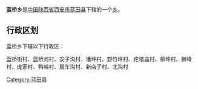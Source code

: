 {{中国乡级行政区
|行政区全称 = 蓝桥乡
|景观照片文件名 = 
|景观照片描述 = 
|汉语拼音 =
|其他语言 = 
|其他语言名称 = 
|位置图文件名 = 
|位置图描述 = 
|自定义图片=
|上级行政区 = [[陕西省|陕西省]][[西安市|西安市]][[蓝田县|蓝田县]]
|行政区类别 = [[乡级行政区|乡]]
|行政区划代码 = 
|行政区划 = 
|村委会 = 
|居委会 = 
|建置时间 = 
|领导职位 = 
|领导名称 = 
|政府驻地 = 
|毗邻 = 
|地理坐标 = 
|总面积 = 
|总人口 = 
|户籍人口 = 
|户籍人口年份 = 
|常住人口 = 
|常住人口年份 = 
|人口密度 = 
|GDP = 
|邮政编码 = 
|电话区号 = 
|官方网站 = 
|网站名称 = 
}}
'''蓝桥乡'''是[[中华人民共和国|中国]][[陕西省|陕西省]][[西安市|西安市]][[蓝田县|蓝田县]]下辖的一个[[乡级行政区|乡]]。

== 行政区划 ==
蓝桥乡下辖以下行政区：

蓝桥街村、蓝桥河村、安子沟村、潘坪村、野竹坪村、疙塔庙村、柳坪村、狮峰村、庞家村、鸭峪村、扇车沟村、新店子村、北沟村

{{陕西小作品}}
{{蓝田县行政区划}}

[[Category:蓝田县|Category:蓝田县]]